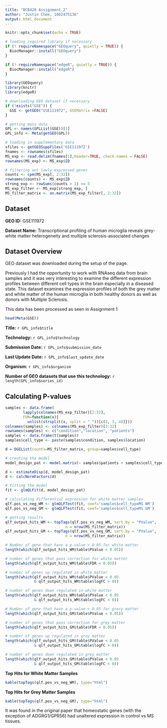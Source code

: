 ```yaml
---
title: "BCB420 Assignment 2"
author: "Justin Chee, 1002475136"
output: html_document
---
```


```r
knitr::opts_chunk$set(echo = TRUE)

# loading required library if necessary
if (! requireNamespace("GEOquery", quietly = TRUE)) {
  BiocManager::install("GEOquery")
}

if (! requireNamespace("edgeR", quietly = TRUE)) {
  BiocManager::install("edgeR")
}

library(GEOquery)
library(knitr)
library(edgeR)

# downloading GEO dataset if necessary
if (!exists("GSE")) {
  GSE <- getGEO("GSE111972", GSEMatrix =FALSE)
}

# getting meta data
GPL <- names(GPLList(GSE))[1]
GPL_info <- Meta(getGEO(GPL))

# loading in supplementary data
sfiles <- getGEOSuppFiles('GSE111972')
fnames <- rownames(sfiles)
MS_exp <- read.delim(fnames[1],header=TRUE, check.names = FALSE)
rownames(MS_exp) <- MS_exp$ID

# filtering out lowly expressed genes
counts <- cpm(MS_exp[, 2:32])
rownames(counts) <- MS_exp$ID
strong_exp <- rowSums(counts > 1) >= 3
MS_exp_filter <- MS_exp[strong_exp, ]
MS_filter_matrix <- as.matrix(MS_exp_filter[, 2:32])
```

## Dataset

**GEO ID:** GSE111972

**Dataset Name:** Transcriptional profiling of human microglia reveals grey-white matter heterogeneity and multiple sclerosis-associated changes

## Dataset Overview 

GEO dataset was downloaded during the setup of the page.

Previously I had the opportunity to work with RNAseq data from brain samples and it was very interesting to examine the different expression profiles between different cell types in the brain especially in a diseased state.  This dataset examines the expression profiles of both the grey matter and white matter of the human microglia in both healthy donors as well as donors with Multiple Sclerosis.

This data has been processed as seen in Assignment 1

```r

head(Meta(GSE))

```
**Title:** `r GPL_info$title`

**Technology:** `r GPL_info$technology`

**Submission Date:** `r GPL_info$submission_date`

**Last Update Date:** `r GPL_info$last_update_date`

**Organism:** `r GPL_info$organism`

**Number of GEO datasets that use this technology:** `r length(GPL_info$series_id)`

## Calculating P-values

```r

samples <- data.frame(
        lapply(colnames(MS_exp_filter)[2:32], 
        FUN=function(x){
          unlist(strsplit(x, split = "_"))[c(2, 3, 4)]}))
colnames(samples) <- colnames(MS_exp_filter)[2:32]
rownames(samples) <- c("condition","location", "patients")
samples <- data.frame(t(samples))
samples$cell_type <- paste(samples$condition, samples$location)

d = DGEList(counts=MS_filter_matrix, group=samples$cell_type)

# creating the model
model_design_pat <- model.matrix(~ samples$patients + samples$cell_type)

d <- estimateDisp(d, model_design_pat)
d <- calcNormFactors(d)

# fitting the model
fit <- glmQLFit(d, model_design_pat)

# calculating differential expression for white matter samples
qlf.pos_vs_neg_WM <- glmQLFTest(fit, coef='samples$cell_typeMS WM')
qlf.pos_vs_neg_GM <- glmQLFTest(fit, coef='samples$cell_typeMS GM')

# getting results
qlf_output_hits_WM <- topTags(qlf.pos_vs_neg_WM, sort.by = "PValue",
                           n = nrow(MS_filter_matrix))
qlf_output_hits_GM <- topTags(qlf.pos_vs_neg_GM, sort.by = "PValue",
                           n = nrow(MS_filter_matrix))
```

```r

# Number of gene that have a p-value > 0.05 for white matter
length(which(qlf_output_hits_WM$table$PValue < 0.05))

# number of genes that pass correction for white matter
length(which(qlf_output_hits_WM$table$FDR < 0.05))

# number of genes up regulated in white matter
length(which(qlf_output_hits_WM$table$PValue < 0.05 
             & qlf_output_hits_WM$table$logFC > 0))

# number of genes down regulated in white matter
length(which(qlf_output_hits_WM$table$PValue < 0.05 
             & qlf_output_hits_WM$table$logFC < 0))

# Number of gene that have a p-value > 0.05 for grery matter
length(which(qlf_output_hits_GM$table$PValue < 0.05))

# number of genes that pass correction for grey matter
length(which(qlf_output_hits_GM$table$FDR < 0.05))

# number of genes up regulated in grey matter
length(which(qlf_output_hits_GM$table$PValue < 0.05 
             & qlf_output_hits_GM$table$logFC > 0))

# number of genes down regulated in grey matter
length(which(qlf_output_hits_GM$table$PValue < 0.05 
             & qlf_output_hits_GM$table$logFC < 0))

```

**Top Hits for White Matter Samples**

```r

kable(topTags(qlf.pos_vs_neg_WM), type="html")

```

**Top Hits for Grey Matter Samples**

```r

kable(topTags(qlf.pos_vs_neg_GM), type="html")

```

It was found in the original paper that homeostatic genes (with the exception of ADGRG1/GPR56) had unaltered expression in control vs MS tissues. 

